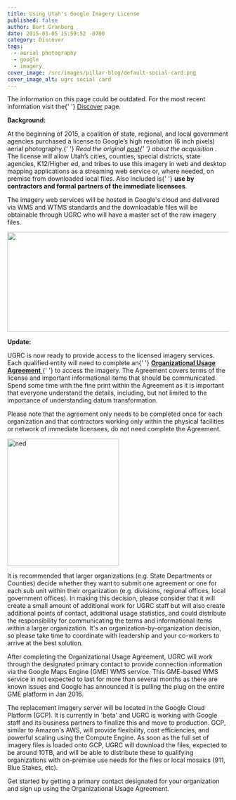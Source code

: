 ```yaml
---
title: Using Utah's Google Imagery License
published: false
author: Bert Granberg
date: 2015-03-05 15:59:52 -0700
category: Discover
tags:
  - aerial photography
  - google
  - imagery
cover_image: /src/images/pillar-blog/default-social-card.png
cover_image_alt: ugrc social card
---
```



<div class="pop grid">
  <p class="text-center">
    The information on this page could be outdated. For the most recent information visit the{' '}
    <a href="/products/discover/">Discover</a> page.
  </p>
</div>

<p>
  <strong>Background:</strong>
</p>
<p>
  At the beginning of 2015, a coalition of state, regional, and local government agencies purchased a license to
  Google’s high resolution (6 inch pixels) aerial photography.{' '}
  <em>
    Read the original <a href="/blog/2015-02-02-utah-acquires-high-resolution-aerial-photography-license/">post</a>{' '}
    about the acquisition
  </em>
  . The license will allow Utah’s cities, counties, special districts, state agencies, K12/Higher ed, and tribes to use
  this imagery in web and desktop mapping applications as a streaming web service or, where needed, on premise from
  downloaded local files. Also included is{' '}
  <strong>use by contractors and formal partners of the immediate licensees</strong>.
</p>
<p>
  The imagery web services will be hosted in Google's cloud and delivered via WMS and WTMS standards and the
  downloadable files will be obtainable through UGRC who will have a master set of the raw imagery files.
</p>
<p>
  <a href="/images/404.png">
    <img src="/images/404.png" alt="" title="Click to enlarge" width="800" height="227" class="" loading="lazy" />
  </a>
</p>
<p>
  <strong>Update:</strong>
</p>
<p>
  UGRC is now ready to provide access to the licensed imagery services. Each qualified entity will need to complete an{' '}
  <a href="https://docs.google.com/a/utah.gov/forms/d/18FnT2fdg7nrA9xZYKUYV5UvxG0GO9w9DNFfeNG1D4TU/viewform">
    <strong>Organizational Usage Agreement</strong>
  </a>{' '}
  to access the imagery. The Agreement covers terms of the license and important informational items that should be
  communicated. Spend some time with the fine print within the Agreement as it is important that everyone understand the
  details, including, but not limited to the importance of understanding datum transformation.
</p>
<p>
  Please note that the agreement only needs to be completed once for each organization and that contractors working only
  within the physical facilities or network of immediate licensees, do not need complete the Agreement.
</p>
<p>
  <a
    title="911flyer"
    href="https://docs.google.com/a/utah.gov/forms/d/18FnT2fdg7nrA9xZYKUYV5UvxG0GO9w9DNFfeNG1D4TU/viewform"
  >
    <img
      class="inline-text-left"
      style="border: 0px solid black;"
      src="/images/404.png"
      alt="ned"
      width="254"
      height="289"
      loading="lazy"
    />
  </a>
</p>
<p>
  It is recommended that larger organizations (e.g. State Departments or Counties) decide whether they want to submit
  one agreement or one for each sub unit within their organization (e.g. divisions, regional offices, local government
  offices). In making this decision, please consider that it will create a small amount of additional work for UGRC
  staff but will also create additional points of contact, additional usage statistics, and could distribute the
  responsibility for communicating the terms and informational items within a larger organization. It's an
  organization-by-organization decision, so please take time to coordinate with leadership and your co-workers to arrive
  at the best solution.
</p>
<p>
  After completing the Organizational Usage Agreement, UGRC will work through the designated primary contact to provide
  connection information via the Google Maps Engine (GME) WMS service. This GME-based WMS service in not expected to
  last for more than several months as there are known issues and Google has announced it is pulling the plug on the
  entire GME platform in Jan 2016.
</p>
<p>
  The replacement imagery server will be located in the Google Cloud Platform (GCP). It is currently in 'beta' and UGRC
  is working with Google staff and its business partners to finalize this and move to production. GCP, similar to
  Amazon's AWS, will provide flexibility, cost efficiencies, and powerful scaling using the Compute Engine. As soon as
  the full set of imagery files is loaded onto GCP, UGRC will download the files, expected to be around 10TB, and will
  be able to distribute these to qualifying organizations with on-premise use needs for the files or local mosaics (911,
  Blue Stakes, etc).
</p>
<p>
  Get started by getting a primary contact designated for your organization and sign up using the Organizational Usage
  Agreement.
</p>

<Contacts subject={frontmatter.title} contactKey="google_imagery" />
